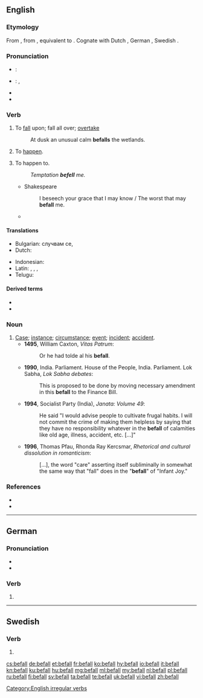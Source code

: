 {{also|Befall}}
==English==

===Etymology===
From {{etyl|enm|en}} {{m|enm|befallen}}, from {{etyl|ang|en}} {{m|ang|befeallan||to fall, deprive of, bereave of, fall to, be assigned to, befall}}, equivalent to {{prefix|be|fall|lang=en}}. Cognate with Dutch {{m|nl|bevallen||to please}}, German {{m|de|befallen||to befall, attack, overcome}}, Swedish {{m|sv|befalla||to command, prescribe, direct}}.

===Pronunciation===
* {{a|UK}}: {{IPA|/bɪˈfɔːl/|lang=en}}
* {{a|US}}: {{IPA|/bɪˈfɔl/|lang=en}}, {{IPA|/bɪˈfɑl/|lang=en}}
* {{audio|En-us-befall.ogg|Audio (US)|lang=en}}
* {{rhymes|ɔːl|lang=en}}

===Verb===
{{en-verb|befalls|befalling|befell|befallen}}

# {{lb|en|transitive}} To [[fall]] upon; fall all over; [[overtake]]
#: At dusk an unusual calm '''befalls''' the wetlands.
# {{label|en|intransitive}} To [[happen]].
# {{label|en|transitive}} To happen to.
#: ''Temptation '''befell''' me.''
#* Shakespeare
#*: I beseech your grace that I may know / The worst that may '''befall''' me.
#* {{quote-web|date=2013-04-15
|year=
|first=
|last=
|author=Walter Russell Mead
|authorlink=
|title=The Wreck of the Euro
|site=The American Interest
|url=http://blogs.the-american-interest.com/wrm/2013/04/15/the-wreck-of-the-euro/
|archiveorg=
|accessdate=2013-04-16
|passage=As we’ve said before, with the exception of communism itself, the euro has been the biggest economic catastrophe to '''befall''' the continent (and the world) since the 1930s.
}}

====Translations====
{{trans-top|happen to}}
* Bulgarian: случвам се, {{t+|bg|сполитам}}
* Dutch: {{t+|nl|overkomen}}
{{trans-mid}}
* Indonesian: {{t|id|terjadi pada}}
* Latin: {{t+|la|accido}}, {{t|la|incido}}, {{t+|la|cado}}, {{t|la|ēveniō}}
* Telugu: {{t+|te|మూడు}}
{{trans-bottom}}

====Derived terms====
* {{l|en|befalling}}<!--adjective, noun-->
* {{l|en|misbefall}}

===Noun===
{{en-noun}}

# [[case|Case]]; [[instance]]; [[circumstance]]; [[event]]; [[incident]]; [[accident]].
#* '''1495''', William Caxton, ''Vitas Patrum'':
#*: Or he had tolde al his '''befall'''.
#* '''1990''', India. Parliament. House of the People, India. Parliament. Lok Sabha, ''Lok Sabha debates'':
#*: This is proposed to be done by moving necessary amendment in this '''befall''' to the Finance Bill.
#* '''1994''', Socialist Party (India), ''Janata: Volume 49'':
#*: He said "I would advise people to cultivate frugal habits. I will not commit the crime of making them helpless by saying that they have no responsibility whatever in the '''befall''' of calamities like old age, illness, accident, etc. [...]"
#* '''1996''', Thomas Pfau, Rhonda Ray Kercsmar, ''Rhetorical and cultural dissolution in romanticism'':
#*: [...], the word "care" asserting itself subliminally in somewhat the same way that "fall" does in the "'''befall'''" of "Infant Joy."

===References===
* {{R:Century 1911}}
* {{R:Webster 1913}}

[[Category:English irregular verbs]]

----

==German==

===Pronunciation===
* {{IPA|/bəˈfal/|lang=de}}
* {{hyphenation|be|fall|lang=de}}

===Verb===
{{head|de|verb form}}

# {{de-verb form of|befallen|i|s}}

----

==Swedish==

===Verb===
{{head|sv|verb form}}

# {{sv-verb-form-imp|befalla}}

[[cs:befall]]
[[de:befall]]
[[et:befall]]
[[fr:befall]]
[[ko:befall]]
[[hy:befall]]
[[io:befall]]
[[it:befall]]
[[kn:befall]]
[[ku:befall]]
[[hu:befall]]
[[mg:befall]]
[[ml:befall]]
[[my:befall]]
[[nl:befall]]
[[pl:befall]]
[[ru:befall]]
[[fi:befall]]
[[sv:befall]]
[[ta:befall]]
[[te:befall]]
[[uk:befall]]
[[vi:befall]]
[[zh:befall]]